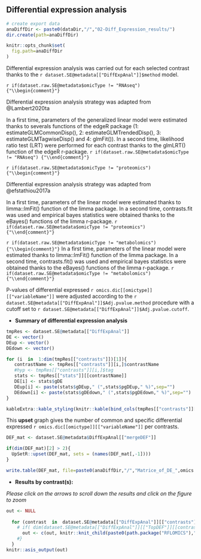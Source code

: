 ## Differential expression analysis

```r
# create export data
anaDiffDir <- paste0(dataDir,"/","02-Diff_Expression_results/")
dir.create(path=anaDiffDir)

knitr::opts_chunk$set(
  fig.path=anaDiffDir
)

```

<!-- ## Summary table of differential expression analysis -->


Differential expression analysis was carried out for each selected contrast thanks to the `r dataset.SE@metadata[["DiffExpAnal"]]$method` model.

`r if(dataset.raw.SE@metadata$omicType != "RNAseq") {"\\begin{comment}"}`

Differential expression analysis strategy was adapted from @Lambert2020ta

In a first time, parameters of the generalized linear model were estimated thanks to severals functions of the edgeR package 
(1: estimateGLMCommonDisp(), 2: estimateGLMTrendedDisp(), 3: estimateGLMTagwiseDisp() and 4: glmFit()).
In a second time, likelihood ratio test (LRT) were performed for each contrast thanks to the glmLRT() function of the
edgeR r-package. 
`r if(dataset.raw.SE@metadata$omicType != "RNAseq") {"\\end{comment}"}`

`r if(dataset.raw.SE@metadata$omicType != "proteomics") {"\\begin{comment}"}`

Differential expression analysis strategy was adapted from @efstathiou2017a

In a first time, parameters of the linear model were estimated thanks to limma::lmFit() function of the limma package.
In a second time, contrasts.fit was used and empirical bayes statistics were obtained thanks to the eBayes() functions of the limma r-package.
`r if(dataset.raw.SE@metadata$omicType != "proteomics") {"\\end{comment}"}`

`r if(dataset.raw.SE@metadata$omicType != "metabolomics") {"\\begin{comment}"}`
In a first time, parameters of the linear model were estimated thanks to limma::lmFit() function of the limma package.
In a second time, contrasts.fit() was used and empirical bayes statistics were obtained thanks to the eBayes() functions of the limma r-package.
`r if(dataset.raw.SE@metadata$omicType != "metabolomics") {"\\end{comment}"}`


P-values of differential expressed `r omics.dic[[omictype]][["variableName"]]` were adjusted according to the `r dataset.SE@metadata[["DiffExpAnal"]]$Adj.pvalue.method` procedure with a cutoff set to `r dataset.SE@metadata[["DiffExpAnal"]]$Adj.pvalue.cutoff`.


* **Summary of differential expression analysis**

```r

tmpRes <- dataset.SE@metadata[["DiffExpAnal"]]
DE <- vector()
DEup <- vector()
DEdown <- vector()

for (i  in  1:dim(tmpRes[["contrasts"]])[1]){
   contrastName <- tmpRes[["contrasts"]][i,]$contrastName
   #hyp <- tmpRes[["contrasts"]][i,]$tag
   stats <- tmpRes[["stats"]][[contrastName]]
   DE[i] <- stats$gDE
   DEup[i] <- paste(stats$gDEup," (",stats$pgDEup," %)",sep="")
   DEdown[i] <- paste(stats$gDEdown," (",stats$pgDEdown," %)",sep="")
}

```


```r
kableExtra::kable_styling(knitr::kable(bind_cols(tmpRes[["contrasts"]][,c("tag","contrastName")], data.frame("DE.Tot"=DE,"DE.Up"=DEup,"DE.Down"=DEdown)), row.names=FALSE, caption=NULL, format="html"), font_size=12)
```


This **upset** graph gives the number of common and specific differential expressed `r omics.dic[[omictype]][["variableName"]]` per contrasts.


```r

DEF_mat <- dataset.SE@metadata$DiffExpAnal[["mergeDEF"]]

if(dim(DEF_mat)[2] > 2){
  UpSetR::upset(DEF_mat, sets = (names(DEF_mat[,-1]))) 
}

write.table(DEF_mat, file=paste0(anaDiffDir,"/","Matrice_of_DE_",omics.dic[[omictype]][["variableName"]],"_per_Constrast.txt"), sep="\t",quote=FALSE,col.names=TRUE,row.names=FALSE)


```

* **Results by contrast(s):** 

*Please click on the arrows to scroll down the results and click on the figure to zoom*

```r

out <- NULL
  
  for (contrast  in  dataset.SE@metadata[["DiffExpAnal"]][["contrasts"]]$contrastName) {
    # if( dim(dataset.SE@metadata[["DiffExpAnal"]][["TopDEF"]][[contrast]])[1] != 0 ){
      out <- c(out, knitr::knit_child(paste0(path.package("RFLOMICS"),"/RFLOMICSapp/","report_04_diff_analysis_per_contrast.Rmd"), quiet=TRUE))  
    #}
  }
knitr::asis_output(out)
```


